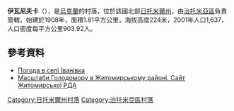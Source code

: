 {{coord|50|17|46|N|28|32|24|E|scale:30000|display=title}}

'''伊瓦尼夫卡'''（{{lang-uk|Іванівка}}），是[[烏克蘭|烏克蘭]]的村落，位於該國北部[[日托米爾州|日托米爾州]]，由[[治托米亞區|治托米亞區]]負責管轄，始建於1908年，面積1.81平方公里，海拔高度224米，2001年人口1,637，人口密度每平方公里903.92人。

==參考資料==
* [http://weather.in.ua/ua/zhitomirskaja/9288 Погода в селі Іванівка] {{Wayback|url=http://weather.in.ua/ua/zhitomirskaja/9288 |date=20111219161954 }}
* [https://web.archive.org/web/20110915195159/http://www.zhytomyr-rda.gov.ua/Rozdil_3/Golodomor_1932_1933_rokiv/Golodomor_u_regioni/Masshtabi_Golodomoru_u_regioni__CHorni_doshki__Postrazhdali_sela_ Масштаби Голодомору в Житомирському районі. Сайт Житомирської РДА]

{{DEFAULTSORT:Іванівка}}
[[Category:日托米爾州村落|Category:日托米爾州村落]]
[[Category:治托米亞區村落|Category:治托米亞區村落]]


{{Zhytomyr-geo-stub}}